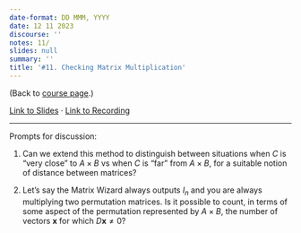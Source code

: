 ```yaml
---
date-format: DD MMM, YYYY
date: 12 11 2023
discourse: ''
notes: 11/
slides: null
summary: ''
title: '#11. Checking Matrix Multiplication'
---
```


(Back to [course page](../).)

[Link to Slides ](https://slides.com/neeldhara/33-miniatures#/11) · [Link to Recording](https://www.youtube.com/watch?v=kf4lD9omn9U&list=PLadhlDF3zdvv81kngHfUoFR6n1iMj-7vk&index=10)

---

Prompts for discussion:

1. Can we extend this method to distinguish between situations when $C$ is "very close" to $A \times B$ vs when $C$ is "far" from $A \times B$, for a suitable notion of distance between matrices?

2. Let's say the Matrix Wizard always outputs $I_n$ and you are always multiplying two permutation matrices. Is it possible to count, in terms of some aspect of the permutation represented by $A \times B$, the number of vectors $\mathbf{x}$ for which $D \mathbf{x} \neq 0$?

